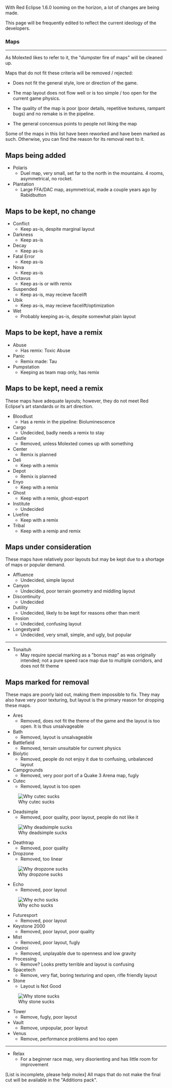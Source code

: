 With Red Eclipse 1.6.0 looming on the horizon, a lot of changes are being made.

This page will be frequently edited to reflect the current ideology of the developers.


=== '''Maps''' ===

----



As Molexted likes to refer to it, the "dumpster fire of maps" will be cleaned up.

Maps that do not fit these criteria will be removed / rejected:


* Does not fit the general style, lore or direction of the game.

* The map layout does not flow well or is too simple / too open for the current game physics.

* The quality of the map is poor (poor details, repetitive textures, rampant bugs) and no remake is in the pipeline.

* The general concensus points to people not liking the map



Some of the maps in this list have been reworked and have been marked as such.
Otherwise, you can find the reason for its removal next to it.

== Maps being added ==

* Polaris
** Duel map, very small, set far to the north in the mountains. 4 rooms, asymmetrical, no rocket.
* Plantation
** Large FFA/DAC map, asymmetrical, made a couple years ago by Rabidbutton

== Maps to be kept, no change ==

* Conflict
** Keep as-is, despite marginal layout
* Darkness
** Keep as-is
* Decay
** Keep as-is
* Fatal Error
** Keep as-is
* Nova
** Keep as-is
* Octavus
** Keep as-is or with remix
* Suspended
** Keep as-is, may recieve facelift
* Ubik
** Keep as-is, may recieve facelift/optimization
* Wet
** Probably keeping as-is, despite somewhat plain layout
== Maps to be kept, have a remix ==

* Abuse
** Has remix: Toxic Abuse
* Panic
** Remix made: Tau
* Pumpstation
** Keeping as team map only, has remix

== Maps to be kept, need a remix ==

These maps have adequate layouts; however, they do not meet Red Eclipse's art standards or its art direction.


* Bloodlust
** Has a remix in the pipeline: Bioluminescence
* Cargo
** Undecided, badly needs a remix to stay
* Castle
** Removed, unless Molexted comes up with something
* Center
** Remix is planned
* Deli
** Keep with a remix
* Depot
** Remix is planned
* Enyo
** Keep with a remix
* Ghost
** Keep with a remix, ghost-esport
* Institute
** Undecided
* Livefire
** Keep with a remix
* Tribal
** Keep with a remip and remix

== Maps under consideration ==

These maps have relatively poor layouts but may be kept due to a shortage of maps or popular demand.

* Affluence
** Undecided, simple layout
* Canyon
** Undecided, poor terrain geometry and middling layout
* Discontinuity
** Undecided
* Dutility
** Undecided, likely to be kept for reasons other than merit
* Erosion
** Undecided, confusing layout
* Longestyard
** Undecided, very small, simple, and ugly, but popular


----

*Tonaituh
** May require special marking as a "bonus map" as was originally intended; not a pure speed race map due to multiple corridors, and does not fit theme

== Maps marked for removal ==

These maps are poorly laid out, making them impossible to fix. They may also have very poor texturing, but layout is the primary reason for dropping these maps.

* Ares 
** Removed, does not fit the theme of the game and the layout is too open. It is thus unsalvageable
* Bath
** Removed, layout is unsalvageable
* Battlefield
** Removed, terrain unsuitable for current physics
* Biolytic
** Removed, people do not enjoy it due to confusing, unbalanced layout
* Campgrounds
** Removed, very poor port of a Quake 3 Arena map, fugly
* Cutec
** Removed, layout is too open
[[File:Cutec-annotated.jpg|thumb|Why cutec sucks]]
* Deadsimple
** Removed, poor quality, poor layout, people do not like it
[[File:Deadsimple-annotated.jpg|thumb|Why deadsimple sucks]]
* Deathtrap
** Removed, poor quality
* Dropzone
** Removed, too linear
[[File:Dropzone-annotated.jpg|thumb|Why dropzone sucks]]
* Echo
** Removed, poor layout
[[File:Echo-annotated.jpg|thumb|Why echo sucks]]
* Futuresport
** Removed, poor layout
* Keystone 2000
** Removed, poor layout, poor quality
* Mist
** Removed, poor layout, fugly
* Oneiroi
** Removed, unplayable due to openness and low gravity
* Processing
** Remove? Looks pretty terrible and layout is confusing
* Spacetech
** Remove, very flat, boring texturing and open, rifle friendly layout
* Stone
** Layout is Not Good
[[File:Stone-annotated.jpg|thumb|Why stone sucks]]
* Tower
** Remove, fugly, poor layout
* Vault
** Remove, unpopular, poor layout
* Venus
** Remove, performance problems and too open


----

*Relax
** For a beginner race map, very disorienting and has little room for improvement


[List is incomplete, please help molex]
All maps that do not make the final cut will be available in the "Additions pack".